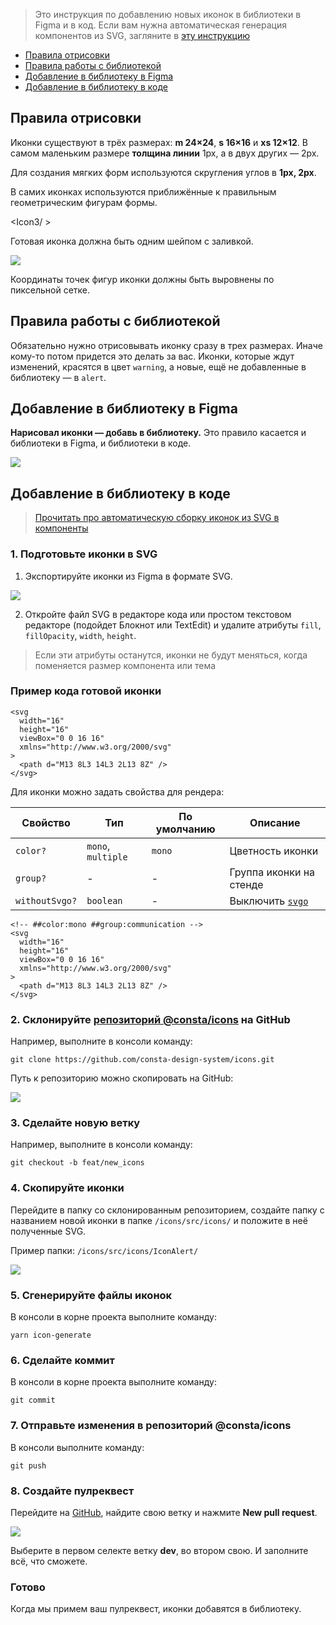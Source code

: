 
> Это инструкция по добавлению новых иконок в библиотеки в Figma и в код. Если вам нужна автоматическая генерация компонентов из SVG, загляните в [эту инструкцию](##LIBS.LIB.STAND.TAB/lib:icons/stand:docs-addicons/tab:dev)

- [Правила отрисовки](#правила-отрисовки)
- [Правила работы с библиотекой](#правила-работы-с-библиотекой)
- [Добавление в библиотеку в Figma](#добавление-в-библиотеку-в-figma)
- [Добавление в библиотеку в коде](#добавление-в-библиотеку-в-коде)

## Правила отрисовки

Иконки существуют в трёх размерах: **m 24×24**, **s 16×16** и **xs 12×12**.
В самом маленьким размере **толщина линии** 1px, а в двух других — 2px.

<Icon1 />

Для создания мягких форм используются скругления углов в **1px, 2px**.

<Icon2 />

В самих иконках используются приближённые к правильным геометрическим фигурам формы.

<Icon3/ >

Готовая иконка должна быть одним шейпом с заливкой.

<image src={figma4} />

Координаты точек фигур иконки должны быть выровнены по пиксельной сетке.

<Icon5 />

## Правила работы с библиотекой

Обязательно нужно отрисовывать иконку сразу в трех размерах. Иначе кому-то потом придется это делать за вас.
Иконки, которые ждут изменений, красятся в цвет `warning`, а новые, ещё не добавленные в библиотеку — в `alert`.

<Icon6 />

## Добавление в библиотеку в Figma

**Нарисовал иконки — добавь в библиотеку.** Это правило касается и библиотеки в Figma, и библиотеки в коде.

<img src={figma7} />

## Добавление в библиотеку в коде

> [Прочитать про автоматическую сборку иконок из SVG в компоненты](##LIBS.LIB.STAND.TAB/lib:icons/stand:docs-addicons/tab:dev)

### 1. Подготовьте иконки в SVG

1. Экспортируйте иконки из Figma в формате SVG.

<img src={figma9} />

2. Откройте файл SVG в редакторе кода или простом текстовом редакторе (подойдет Блокнот или TextEdit) и удалите атрибуты `fill`, `fillOpacity`, `width`, `height`.

> Если эти атрибуты останутся, иконки не будут меняться, когда поменяется размер компонента или тема

### Пример кода готовой иконки

```tsx
<svg
  width="16"
  height="16"
  viewBox="0 0 16 16"
  xmlns="http://www.w3.org/2000/svg"
>
  <path d="M13 8L3 14L3 2L13 8Z" />
</svg>
```

Для иконки можно задать свойства для рендера:

| Свойство       | Тип                | По умолчанию | Описание                                        |
| -------------- | ------------------ | ------------ | ----------------------------------------------- |
| `color?`       | `mono`, `multiple` | `mono`       | Цветность иконки                                |
| `group?`       | -                  | -            | Группа иконки на стенде                         |
| `withoutSvgo?` | `boolean`          | -            | Выключить [`svgo`](https://github.com/svg/svgo) |

```tsx
<!-- ##color:mono ##group:communication -->
<svg
  width="16"
  height="16"
  viewBox="0 0 16 16"
  xmlns="http://www.w3.org/2000/svg"
>
  <path d="M13 8L3 14L3 2L13 8Z" />
</svg>
```

### 2. Склонируйте [репозиторий @consta/icons](https://github.com/consta-design-system/icons) на GitHub

Например, выполните в консоли команду:

`git clone https://github.com/consta-design-system/icons.git`

Путь к репозиторию можно скопировать на GitHub:

<img src={github8} />

### 3. Сделайте новую ветку

Например, выполните в консоли команду:

`git checkout -b feat/new_icons`

### 4. Скопируйте иконки

Перейдите в папку со склонированным репозиторием, создайте папку с названием новой иконки в папке `/icons/src/icons/` и положите в неё полученные SVG.

Пример папки: `/icons/src/icons/IconAlert/`

<img src={finder10} />

### 5. Сгенерируйте файлы иконок

В консоли в корне проекта выполните команду:

`yarn icon-generate`

### 6. Сделайте коммит

В консоли в корне проекта выполните команду:

`git commit`

### 7. Отправьте изменения в репозиторий @consta/icons

В консоли выполните команду:

`git push`

### 8. Создайте пулреквест

Перейдите на [GitHub](https://github.com/consta-design-system/icons), найдите свою ветку и нажмите **New pull request**.

<img src={github11} />

Выберите в первом селекте ветку **dev**, во втором свою. И заполните всё, что сможете.

### Готово

Когда мы примем ваш пулреквест, иконки добавятся в библиотеку.

